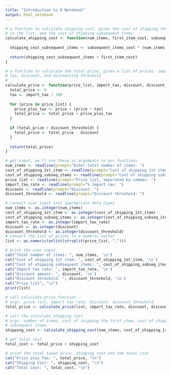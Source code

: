 ---
title: "Introduction to R Notebook"
output: html_notebook
---

```{r}

# a function to calculate shipping cost, given the cost of shipping the first item
# in the list, and the cost of shipping subsequent items
calculate_shipping_cost <- function(num_items, first_item_cost, subsequent_items_cost) {
  
  shipping_cost_subsequent_items <- subsequent_items_cost * (num_items - 1)
  
  return(shipping_cost_subsequent_items + first_item_cost)
}

# a function to calculate the total price, given a list of prices, import 
# tax, discount, and discounting threshold
# 
calculate_price <- function(price_list, import_tax, discount, discount_threshold) {
  total_price <- 0
  tax <- import_tax / 100
  
  for (price in price_list) {
    price_plus_tax <- price + (price * tax)
    total_price <- total_price + price_plus_tax
  }
  
  if (total_price > discount_threshold) {
    total_price <- total_price - discount
  }
  
  return(total_price)
}

# get input, we'll use these as arguments to our functions
num_items <- readline(prompt="Enter total number of items: ")
cost_of_shipping_1st_item <- readline(prompt="Cost of shipping 1st item: ")
cost_of_shipping_subseq_items <- readline(prompt="Cost of shipping subsequent items: ")
price_list <- readline(prompt="Price list, separated by commas: ")
import_tax_rate <- readline(prompt="% import tax: ")
discount <- readline(prompt="Discount: ")
discount_threshold <- readline(prompt="Discount threshold: ")

# convert user input into appropriate data types
num_items <- as.integer(num_items)
cost_of_shipping_1st_item <- as.integer(cost_of_shipping_1st_item)
cost_of_shipping_subseq_items <- as.integer(cost_of_shipping_subseq_items)
import_tax_rate <- as.integer(import_tax_rate)
discount <- as.integer(discount)
discount_threshold <- as.integer(discount_threshold)
# convert the list of prices to a numeric vector
list <- as.numeric(unlist(strsplit(price_list, ",")))

# print the user input
cat("Total number of items: ", num_items, '\n')
cat("Cost of shipping 1st item: ", cost_of_shipping_1st_item, '\n')
cat("Cost of shipping subsequent items: ", cost_of_shipping_subseq_items, '\n')
cat("Import tax rate: ", import_tax_rate, '\n')
cat("Discount amount: ", discount, '\n')
cat("Discount threshold: ", discount_threshold, '\n')
cat("Price list", "\n")
print(list)

# call calculate_price function
# args: price list, import tax rate, discount, discount threshold
total_price <- calculate_price(list, import_tax_rate, discount, discount_threshold)

# call the calculate_shipping_cost
# args: number of items, cost of shipping the first item, cost of shipping 
# subsequent items
shipping_cost <- calculate_shipping_cost(num_items, cost_of_shipping_1st_item, cost_of_shipping_subseq_items)

# get total cost
total_cost <- total_price + shipping_cost

# print the total taxed price, shipping cost and the total cost
cat("Price plus Tax: ", total_price, "\n")
cat("Shipping Cost: ", shipping_cost, "\n")
cat("Total Cost: ", total_cost, "\n")  

```